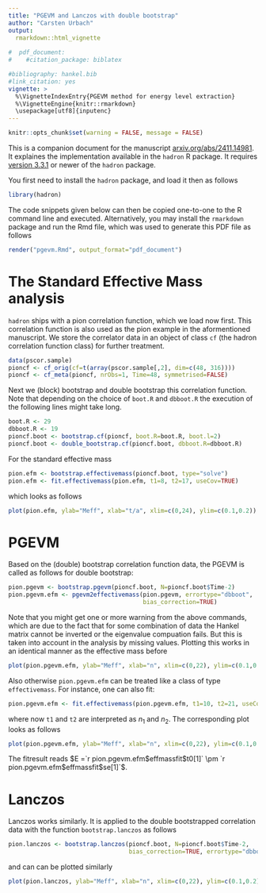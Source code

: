 ```yaml
---
title: "PGEVM and Lanczos with double bootstrap"
author: "Carsten Urbach"
output:
  rmarkdown::html_vignette
  
#  pdf_document:
#    #citation_package: biblatex

#bibliography: hankel.bib
#link_citation: yes
vignette: >
  %\VignetteIndexEntry{PGEVM method for energy level extraction}
  %\VignetteEngine{knitr::rmarkdown}
  \usepackage[utf8]{inputenc}
---
```


```r
knitr::opts_chunk$set(warning = FALSE, message = FALSE) 
```

This is a companion document for the manuscript
[arxiv.org/abs/2411.14981](https://arxiv.org/abs/2411.14981). It
explaines the implementation available in the `hadron` R package. It
requires
[version 3.3.1](https://github.com/HISKP-LQCD/hadron/tree/3.3.1) or newer of
the `hadron` package.

You first need to install the `hadron` package, and load it then as follows

```r
library(hadron)
```

The code snippets given below can then be copied one-to-one to the R
command line and executed. Alternatively, you may install the
`rmarkdown` package and run the Rmd file, which was used to generate
this PDF file as follows

```r
render("pgevm.Rmd", output_format="pdf_document")
```



# The Standard Effective Mass analysis

`hadron` ships with a pion correlation function, which we load now
first. This correlation function is also used as the pion example in
the aformentioned manuscript. We store the correlator data in an
object of class `cf` (the hadron correlation function class) for
further treatment. 

```r
data(pscor.sample)
pioncf <- cf_orig(cf=t(array(pscor.sample[,2], dim=c(48, 316))))
pioncf <- cf_meta(pioncf, nrObs=1, Time=48, symmetrised=FALSE)
```

Next we (block) bootstrap and double bootstrap this correlation
function. Note that depending on the choice of `boot.R` and
`dbboot.R` the execution of the following lines might take long.

```r
boot.R <- 29
dbboot.R <- 19
pioncf.boot <- bootstrap.cf(pioncf, boot.R=boot.R, boot.l=2)
pioncf.boot <- double_bootstrap.cf(pioncf.boot, dbboot.R=dbboot.R)
```

For the standard effective mass 

```r
pion.efm <- bootstrap.effectivemass(pioncf.boot, type="solve")
pion.efm <- fit.effectivemass(pion.efm, t1=8, t2=17, useCov=TRUE)
```

which looks as follows

```r
plot(pion.efm, ylab="Meff", xlab="t/a", xlim=c(0,24), ylim=c(0.1,0.2))
```

# PGEVM

Based on the (double) bootstrap correlation function data, the PGEVM
is called as follows for double bootstrap:

```r
pion.pgevm <- bootstrap.pgevm(pioncf.boot, N=pioncf.boot$Time-2)
pion.pgevm.efm <- pgevm2effectivemass(pion.pgevm, errortype="dbboot",
                                      bias_correction=TRUE)
```

Note that you might get one or more warning from the above commands,
which are due to the fact that for some combination of data the Hankel
matrix cannot be inverted or the eigenvalue compuation fails. But this
is taken into account in the analysis by missing values.
Plotting this works in an identical manner as the effective mass before

```r
plot(pion.pgevm.efm, ylab="Meff", xlab="n", xlim=c(0,22), ylim=c(0.1,0.2), col="blue")
```

Also otherwise `pion.pgevm.efm` can be treated like a class of type
`effectivemass`. For instance, one can also fit:

```r
pion.pgevm.efm <- fit.effectivemass(pion.pgevm.efm, t1=10, t2=21, useCov=TRUE)
```

where now `t1` and `t2` are interpreted as $n_1$ and $n_2$. The
corresponding plot looks as follows

```r
plot(pion.pgevm.efm, ylab="Meff", xlab="n", xlim=c(0,22), ylim=c(0.1,0.2), col="blue")
```

The fitresult reads $E =`r pion.pgevm.efm$effmassfit$t0[1]` \pm `r pion.pgevm.efm$effmassfit$se[1]`$.

# Lanczos

Lanczos works similarly. It is applied to the double bootstrapped
correlation data with the function `bootstrap.lanczos` as follows

```r
pion.lanczos <- bootstrap.lanczos(pioncf.boot, N=pioncf.boot$Time-2,
                                  bias_correction=TRUE, errortype="dbboot", pivot=TRUE)
```

and can can be plotted similarly

```r
plot(pion.lanczos, ylab="Meff", xlab="n", xlim=c(0,22), ylim=c(0.1,0.2), col="red")
```
